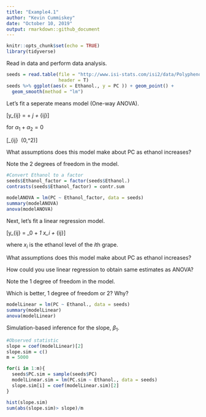 ```yaml
---
title: "Example4.1"
author: "Kevin Cummiskey"
date: "October 10, 2019"
output: rmarkdown::github_document
---
```


```r
knitr::opts_chunk$set(echo = TRUE)
library(tidyverse)
```

Read in data and perform data analysis.

```r
seeds = read.table(file = "http://www.isi-stats.com/isi2/data/Polyphenols.txt",
                   header = T)
seeds %>% ggplot(aes(x = Ethanol., y = PC )) + geom_point() +
  geom_smooth(method = "lm")
```

Let's fit a seperate means model (One-way ANOVA). 

\[y_{ij} = \mu + \alpha_j + \epsilon_{ij}\]

for $\alpha_1 + \alpha_2 = 0$

\[\epsilon_{ij} \sim \ \text{Normal}(0,\sigma^2)\]

What assumptions does this model make about PC as ethanol increases?

Note the 2 degrees of freedom in the model.

```r
#Convert Ethanol to a factor
seeds$Ethanol_factor = factor(seeds$Ethanol.)
contrasts(seeds$Ethanol_factor) = contr.sum

modelANOVA = lm(PC ~ Ethanol_factor, data = seeds)
summary(modelANOVA)
anova(modelANOVA)
```

Next, let's fit a linear regression model.

\[y_{ij} = \beta_0 + \beta_1 x_i + \epsilon_{ij}\]

where $x_i$ is the ethanol level of the $i$th grape.

What assumptions does this model make about PC as ethanol increases?

How could you use linear regression to obtain same estimates as ANOVA?

Note the 1 degree of freedom in the model.

Which is better, 1 degree of freedom or 2? Why?

```r
modelLinear = lm(PC ~ Ethanol., data = seeds)
summary(modelLinear)
anova(modelLinear)
```


Simulation-based inference for the slope, $\beta_1$.

```r
#Observed statistic
slope = coef(modelLinear)[2]
slope.sim = c()
m = 5000

for(i in 1:m){
  seeds$PC.sim = sample(seeds$PC)
  modelLinear.sim = lm(PC.sim ~ Ethanol., data = seeds)
  slope.sim[i] = coef(modelLinear.sim)[2]
}

hist(slope.sim)
sum(abs(slope.sim)> slope)/m

```
 
